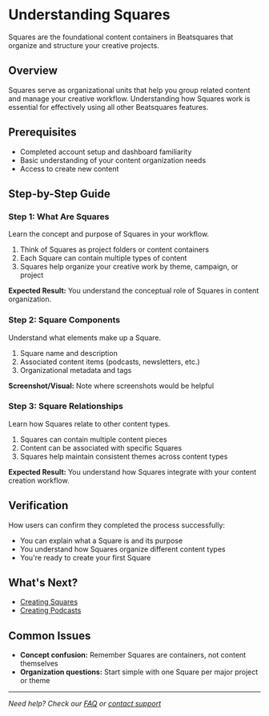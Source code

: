 # Understanding Squares

Squares are the foundational content containers in Beatsquares that organize and structure your creative projects.

## Overview

Squares serve as organizational units that help you group related content and manage your creative workflow. Understanding how Squares work is essential for effectively using all other Beatsquares features.

## Prerequisites

- Completed account setup and dashboard familiarity
- Basic understanding of your content organization needs
- Access to create new content

## Step-by-Step Guide

### Step 1: What Are Squares

Learn the concept and purpose of Squares in your workflow.

1. Think of Squares as project folders or content containers
2. Each Square can contain multiple types of content
3. Squares help organize your creative work by theme, campaign, or project

**Expected Result:** You understand the conceptual role of Squares in content organization.

### Step 2: Square Components

Understand what elements make up a Square.

1. Square name and description
2. Associated content items (podcasts, newsletters, etc.)
3. Organizational metadata and tags

**Screenshot/Visual:** Note where screenshots would be helpful

### Step 3: Square Relationships

Learn how Squares relate to other content types.

1. Squares can contain multiple content pieces
2. Content can be associated with specific Squares
3. Squares help maintain consistent themes across content types

**Expected Result:** You understand how Squares integrate with your content creation workflow.

## Verification

How users can confirm they completed the process successfully:

- You can explain what a Square is and its purpose
- You understand how Squares organize different content types
- You're ready to create your first Square

## What's Next?

- [Creating Squares](/core-features/creating-squares)
- [Creating Podcasts](/core-features/creating-podcasts)

## Common Issues

- **Concept confusion:** Remember Squares are containers, not content themselves
- **Organization questions:** Start simple with one Square per major project or theme

---
*Need help? Check our [FAQ](/troubleshooting/faq) or [contact support](mailto:support@beatsquares.com)*
